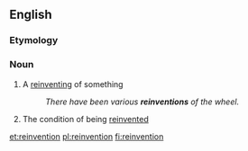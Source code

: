 ==English==

===Etymology===

{{suffix|reinvent|ion}}

===Noun===
{{en-noun}}

# A [[reinvent]]ing of something
#: ''There have been various '''reinventions''' of the wheel.''
# The condition of being [[reinvent]]ed

[[et:reinvention]]
[[pl:reinvention]]
[[fi:reinvention]]